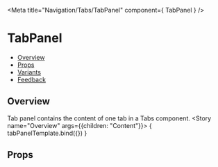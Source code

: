 
<Meta
  title="Navigation/Tabs/TabPanel"
  component={ TabPanel }
/>

<!--- Component template -->


<!--- Component documentation -->

# TabPanel
- [Overview](#overview)
- [Props](#props)
- [Variants](#variants)
- [Feedback](#feedback)

## Overview
Tab panel contains the content of one tab in a Tabs component.
<Canvas>
  <Story name="Overview" args={{children: "Content"}}>
    { tabPanelTemplate.bind({}) }
  </Story>
</Canvas>

## Props
<ArgsTable story="Overview" />